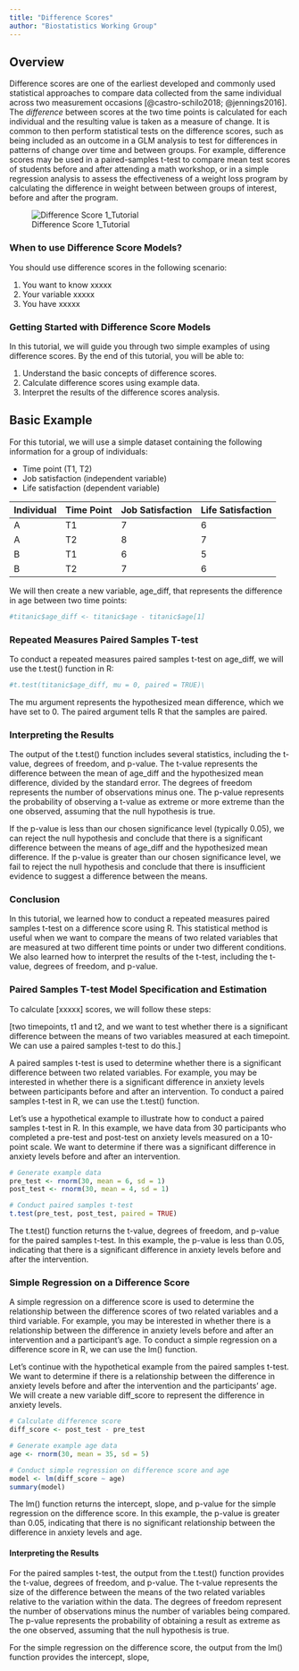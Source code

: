 ```yaml
---
title: "Difference Scores"
author: "Biostatistics Working Group"
---
```


## Overview
Difference scores are one of the earliest developed and commonly used statistical approaches to compare data collected from the same individual across two measurement occasions [@castro-schilo2018; @jennings2016]. The *difference* between scores at the two time points is calculated for each individual and the resulting value is taken as a measure of change. It is common to then perform statistical tests on the difference scores, such as being included as an outcome in a GLM analysis to test for differences in patterns of change over time and between groups. For example, difference scores may be used in a paired-samples t-test to compare mean test scores of students before and after attending a math workshop, or in a simple regression analysis to assess the effectiveness of a weight loss program by calculating the difference in weight between between groups of interest, before and after the program.

![Difference Score 1_Tutorial](./figures/Difference Score 1_Tutorial.png)

### When to use Difference Score Models?
You should use difference scores in the following scenario:

1.	You want to know xxxxx
2.	Your variable xxxxx
3.	You have xxxxx 

### Getting Started with Difference Score Models
In this tutorial, we will guide you through two simple examples of using difference scores. By the end of this tutorial, you will be able to:

1. Understand the basic concepts of difference scores.
2. Calculate difference scores using example data.
3. Interpret the results of the difference scores analysis.

## Basic Example 

For this tutorial, we will use a simple dataset containing the following information for a group of individuals:

- Time point (T1, T2)
- Job satisfaction (independent variable)
- Life satisfaction (dependent variable)

| Individual | Time Point | Job Satisfaction | Life Satisfaction |
| ---------- | ---------- | ---------------- | ----------------- |
| A          | T1         | 7                | 6                 |
| A          | T2         | 8                | 7                 |
| B          | T1         | 6                | 5                 |
| B          | T2         | 7                | 6                 |

We will then create a new variable, age_diff, that represents the difference in age between two time points:

```r
#titanic$age_diff <- titanic$age - titanic$age[1]
```

### Repeated Measures Paired Samples T-test
To conduct a repeated measures paired samples t-test on age_diff, we will use the t.test() function in R:

```r
#t.test(titanic$age_diff, mu = 0, paired = TRUE)\
```

The mu argument represents the hypothesized mean difference, which we have set to 0. The paired argument tells R that the samples are paired.

### Interpreting the Results
The output of the t.test() function includes several statistics, including the t-value, degrees of freedom, and p-value. The t-value represents the difference between the mean of age_diff and the hypothesized mean difference, divided by the standard error. The degrees of freedom represents the number of observations minus one. The p-value represents the probability of observing a t-value as extreme or more extreme than the one observed, assuming that the null hypothesis is true.

If the p-value is less than our chosen significance level (typically 0.05), we can reject the null hypothesis and conclude that there is a significant difference between the means of age_diff and the hypothesized mean difference. If the p-value is greater than our chosen significance level, we fail to reject the null hypothesis and conclude that there is insufficient evidence to suggest a difference between the means.

### Conclusion
In this tutorial, we learned how to conduct a repeated measures paired samples t-test on a difference score using R. This statistical method is useful when we want to compare the means of two related variables that are measured at two different time points or under two different conditions. We also learned how to interpret the results of the t-test, including the t-value, degrees of freedom, and p-value.

### Paired Samples T-test Model Specification and Estimation

To calculate [xxxxx] scores, we will follow these steps:

[two timepoints, t1 and t2, and we want to test whether there is a significant difference between the means of two variables measured at each timepoint. We can use a paired samples t-test to do this.]

A paired samples t-test is used to determine whether there is a significant difference between two related variables. For example, you may be interested in whether there is a significant difference in anxiety levels between participants before and after an intervention. To conduct a paired samples t-test in R, we can use the t.test() function.

Let's use a hypothetical example to illustrate how to conduct a paired samples t-test in R. In this example, we have data from 30 participants who completed a pre-test and post-test on anxiety levels measured on a 10-point scale. We want to determine if there was a significant difference in anxiety levels before and after an intervention.

```r
# Generate example data
pre_test <- rnorm(30, mean = 6, sd = 1)
post_test <- rnorm(30, mean = 4, sd = 1)
```

```r
# Conduct paired samples t-test
t.test(pre_test, post_test, paired = TRUE)
```

The t.test() function returns the t-value, degrees of freedom, and p-value for the paired samples t-test. In this example, the p-value is less than 0.05, indicating that there is a significant difference in anxiety levels before and after the intervention.

### Simple Regression on a Difference Score
A simple regression on a difference score is used to determine the relationship between the difference scores of two related variables and a third variable. For example, you may be interested in whether there is a relationship between the difference in anxiety levels before and after an intervention and a participant's age. To conduct a simple regression on a difference score in R, we can use the lm() function.

Let's continue with the hypothetical example from the paired samples t-test. We want to determine if there is a relationship between the difference in anxiety levels before and after the intervention and the participants' age. We will create a new variable diff_score to represent the difference in anxiety levels.

```r
# Calculate difference score
diff_score <- post_test - pre_test

# Generate example age data
age <- rnorm(30, mean = 35, sd = 5)

# Conduct simple regression on difference score and age
model <- lm(diff_score ~ age)
summary(model)
```

The lm() function returns the intercept, slope, and p-value for the simple regression on the difference score. In this example, the p-value is greater than 0.05, indicating that there is no significant relationship between the difference in anxiety levels and age.

#### Interpreting the Results
For the paired samples t-test, the output from the t.test() function provides the t-value, degrees of freedom, and p-value. The t-value represents the size of the difference between the means of the two related variables relative to the variation within the data. The degrees of freedom represent the number of observations minus the number of variables being compared. The p-value represents the probability of obtaining a result as extreme as the one observed, assuming that the null hypothesis is true.

For the simple regression on the difference score, the output from the lm() function provides the intercept, slope,